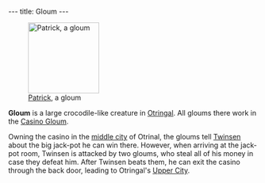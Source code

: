 ---
title: Gloum
---

{{twinsunica import}}[[Image:DVPATRIK.JPG|right|143px|thumb|[[Patrick]], a gloum]]

'''Gloum''' is a large crocodile-like creature in [[Otringal]]. All gloums there work in the [[Casino Gloum]].

Owning the casino in the [[middle city]] of Otrinal, the gloums tell [[Twinsen]] about the big jack-pot he can win there. However, when arriving at the jack-pot room, Twinsen is attacked by two gloums, who steal all of his money in case they defeat him. After Twinsen beats them, he can exit the casino through the back door, leading to Otringal's [[Upper City]].

[[Category:Gloums| ]]
[[Category:Gloum characters| ]]
[[Category:Gloum enemies| ]]